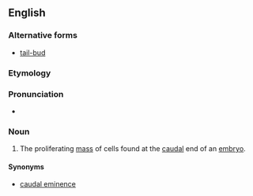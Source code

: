 ==English==
===Alternative forms===
*[[tail-bud]]

===Etymology===
{{compound|tail|bud}}

===Pronunciation===

*{{IPA|ˈteɪlbʌd}}

===Noun===
{{en-noun}}

# {{context|embryology|lang=en}} The proliferating [[mass]] of cells found at the [[caudal]] end of an [[embryo]].

====Synonyms====
*[[caudal eminence]]
